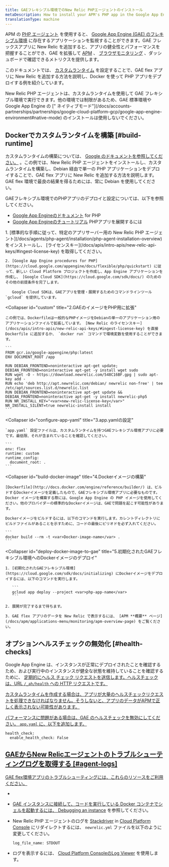 ```yaml
---
title: GAEフレキシブル環境でのNew Relic PHPエージェントのインストール
metaDescription: How to install your APM's PHP app in the Google App Engine (GAE) flexible environment.
translationType: machine
---
```


APM の [PHP エージェント](/docs/agents/php-agent/getting-started/introduction-new-relic-php) を使用すると、 [Google App Engine (GAE) のフレキシブル環境](https://cloud.google.com/appengine/docs/flexible/php/) に存在するアプリケーションを監視することができます。GAE フレックスアプリに New Relic を追加すると、アプリの健全性とパフォーマンスを把握することができ、GAE を拡張して [APM](/docs/apm/new-relic-apm/getting-started/introduction-new-relic-apm) 、 [ブラウザモニタリング](/docs/browser/new-relic-browser/getting-started/introduction-new-relic-browser) 、ダッシュボードで確認できるメトリクスを提供します。

このドキュメントでは、 [カスタムランタイム](https://cloud.google.com/appengine/docs/flexible/custom-runtimes/about-custom-runtimes) を設定することで、GAE flex アプリに New Relic を追加する方法を説明し、Docker を使って PHP アプリをデプロイする例を紹介しています。

<Callout variant="important">
  New Relic PHP エージェントは、カスタムランタイムを使用して GAE フレキシブル環境で実行できます。他の環境では制限があるため、GAE 標準環境や Google App Engine の [" ネイティブモード"](/docs/accounts-partnerships/partnerships/google-cloud-platform-gcp/google-app-engine-environment#native-mode) のインストールは使用しないでください。
</Callout>

## Dockerでカスタムランタイムを構築 [#build-runtime]

カスタムランタイムの構築については、 [Google のドキュメントを参照してください。](https://cloud.google.com/appengine/docs/flexible/custom-runtimes/build) 。この例では、New Relic PHP エージェントをインストールし、カスタムランタイムを構築し、Debian 経由で単一の PHP アプリケーションをデプロイすることで、GAE flex アプリに New Relic を追加する方法を説明します。GAE flex 環境で最良の結果を得るためには、常に Debian を使用してください。

GAEフレキシブル環境でのPHPアプリのデプロイと設定については、以下を参照してください。

* [Google App Engineのドキュメント](https://cloud.google.com/appengine/docs/flexible/php/) for PHP
* [Google App Engineのチュートリアル](https://cloud.google.com/appengine/docs/flexible/php/tutorials) PHPアプリを展開するには

<CollapserGroup>
  <Collapser
    id="setup-gae"
    title="1.GAEプロジェクトの設定と依存関係のインストール"
  >
    1. [標準的な手順に従って、特定のアプリサーバー用の New Relic PHP エージェント](/docs/agents/php-agent/installation/php-agent-installation-overview) をインストールし、 [ライセンスキー](/docs/apis/intro-apis/new-relic-api-keys/#ingest-license-key) を取得してください。

    2. [Google App Engine procedures for PHP](https://cloud.google.com/appengine/docs/flexible/php/quickstart) に従って、新しい Cloud Platform プロジェクトを作成し、App Engine アプリケーションを作成し、 [Google Cloud SDK](https://cloud.google.com/sdk/docs/) のためのその他の前提条件を完了します。

       Google Cloud SDKは、GAEアプリを管理・展開するためのコマンドラインツール `gcloud` を提供しています。
  </Collapser>

  <Collapser
    id="custom"
    title="2.GAEのイメージをPHP用に拡張"
  >
    この例では、Dockerfileは一般的なPHPイメージをDebianの単一のアプリケーション用のアプリケーションファイルで拡張しています。 [New Relic のライセンスキー](/docs/apis/intro-apis/new-relic-api-keys/#ingest-license-key) を直接 Dockerfile に追加するか、 `docker run` コマンドで環境変数を使用することができます。

    ```
    FROM gcr.io/google-appengine/php:latest
    ENV DOCUMENT_ROOT /app

    RUN DEBIAN_FRONTEND=noninteractive apt-get update; DEBIAN_FRONTEND=noninteractive apt-get -y install wget sudo
    RUN wget -O - https://download.newrelic.com/548C16BF.gpg | sudo apt-key add -
    RUN echo 'deb http://apt.newrelic.com/debian/ newrelic non-free' | tee /etc/apt/sources.list.d/newrelic.list
    RUN DEBIAN_FRONTEND=noninteractive apt-get update && DEBIAN_FRONTEND=noninteractive apt-get -y install newrelic-php5
    RUN NR_INSTALL_KEY="<var>new-relic-license-key</var>" NR_INSTALL_SILENT=true newrelic-install install
    ```
  </Collapser>

  <Collapser
    id="configure-app-yaml"
    title="3.app.yamlの設定"
  >
    `app.yaml` 設定ファイルは、カスタムランタイムを持つGAEフレキシブル環境アプリに必要です。最低限、それが含まれていることを確認してください。

    ```
    env: flex
    runtime: custom
    runtime_config:
      document_root: .
    ```
  </Collapser>

  <Collapser
    id="build-docker-image"
    title="4.Dockerイメージの構築"
  >
    [Dockerfile](http://docs.docker.com/engine/reference/builder/) は、ビルドするDockerイメージを定義したもので、GAEフレキシブル環境アプリに必要なものです。Docker イメージを構築する際には、Google App Engine の PHP イメージを使用してください。他のプロバイダーの標準的なDockerイメージは、GAEで問題を起こす可能性があります。

    Dockerイメージをビルドするには、以下のコマンドを実行します。カレントディレクトリにビルドファイルがあることを示すために、コードの最後にピリオドを必ず入れてください。

    ```
    docker build --rm -t <var>Docker-image-name</var> .
    ```
  </Collapser>

  <Collapser
    id="deploy-docker-image-to-gae"
    title="5.初期化されたGAEフレキシブル環境へのDockerイメージのデプロイ"
  >
    1. [初期化されたGAEフレキシブル環境](https://cloud.google.com/sdk/docs/initializing) にDockerイメージをデプロイするには、以下のコマンドを実行します。

       ```
       gcloud app deploy --project <var>php-app-name</var>
       ```

    2. 展開が完了するまで待ちます。

    3. GAE flex アプリのデータを New Relic で表示するには、 [APM **概要** ページ](/docs/apm/applications-menu/monitoring/apm-overview-page) をご覧ください。
  </Collapser>
</CollapserGroup>

## オプションヘルスチェックの無効化 [#health-checks]

Google App Engine は、インスタンスが正常にデプロイされたことを確認するため、および実行中のインスタンスが健全な状態を維持していることを確認するために、 [定期的にヘルス チェック リクエストを送信します。ヘルスチェックは、URL `/_ah/health` への HTTP リクエストです。](https://cloud.google.com/appengine/docs/flexible/go/configuring-your-app-with-app-yaml#health_checks)

[カスタムランタイムを作成する場合は、アプリが大量のヘルスチェックリクエストを処理できなければなりません。そうしないと、アプリのデータがAPMで正しく表示されない可能性があります。](https://cloud.google.com/appengine/docs/flexible/go/configuring-your-app-with-app-yaml#health_checks)

[パフォーマンスに問題がある場合は、GAE のヘルスチェックを無効にしてください。 `app.yaml` に、以下を追加します。](https://cloud.google.com/appengine/docs/flexible/go/configuring-your-app-with-app-yaml#health_checks)

```
health_check:
  enable_health_check: False
```

## [GAEからNew Relicエージェントのトラブルシューティングログを取得する [#agent-logs]](https://cloud.google.com/appengine/docs/flexible/go/configuring-your-app-with-app-yaml#health_checks)

[GAE flex環境アプリのトラブルシューティングには、これらのリソースをご利用ください。](https://cloud.google.com/appengine/docs/flexible/go/configuring-your-app-with-app-yaml#health_checks)

* [](https://cloud.google.com/appengine/docs/flexible/go/configuring-your-app-with-app-yaml#health_checks)

* [](https://cloud.google.com/appengine/docs/flexible/go/configuring-your-app-with-app-yaml#health_checks)

  [GAE インスタンスに接続して、コードを実行している Docker コンテナでシェルを起動するには、 ](https://cloud.google.com/appengine/docs/flexible/go/configuring-your-app-with-app-yaml#health_checks)[Debugging an instance](https://cloud.google.com/appengine/docs/flexible/php/debugging-an-instance) を参照してください。

* New Relic PHP エージェントのログを [Stackdriver](http://cloud.google.com/logging/docs/view/logs_viewer_v2) in [Cloud Platform Console](https://cloud.google.com/compute/docs/console) にリダイレクトするには、 `newrelic.yml` ファイルを以下のように変更してください。

  ```
  log_file_name: STDOUT
  ```

* ログを表示するには、 [Cloud Platform ConsoleのLog Viewer](https://cloud.google.com/appengine/docs/flexible/php/writing-application-logs) を使用します。